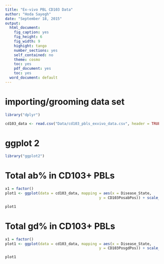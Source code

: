 ```yaml
---
title: "Ex-vivo PBL CD103 Data"
author: "Hoda Sayegh"
date: "September 18, 2015"
output:
  html_document:
    fig_caption: yes
    fig_height: 6
    fig_width: 9
    highight: tango
    number_sections: yes
    self_contained: no
    theme: cosmo
    toc: yes
    pdf_document: yes
    toc: yes
  word_document: default
---
```

# importing/grooming data set

```r
library("dplyr")

cd103_data <- read.csv("Data/cd103_pbls_exvivo_data.csv", header = TRUE)
```

# ggplot 2

```r
library("ggplot2")
```

# Total ab% in CD103+ PBLs 

```r
x1 = factor()
plot1 <- ggplot(data = cd103_data, mapping = aes(x = Disease_State,
                                           y = CD103PosabPos)) + scale_x_discrete(limits=c("Control", "Active", "Gluten Challenge")) + labs(title = "CD103+ ab frequencies", x = "", y = "% of CD3pos ab cells") + geom_boxplot(notch = TRUE, notchwidth = .3, aes(color = Disease_State))

plot1
```

# Total gd% in CD103+ PBLs 

```r
x1 = factor()
plot1 <- ggplot(data = cd103_data, mapping = aes(x = Disease_State,
                                           y = CD103PosgdPos)) + scale_x_discrete(limits=c("Control", "Active", "Gluten Challenge")) + labs(title = "CD103+ gd frequencies", x = "", y = "% of CD3pos gd cells") + geom_boxplot(notch = TRUE, notchwidth = .3, aes(color = Disease_State))

plot1
```